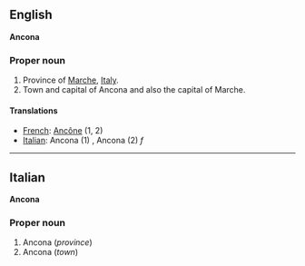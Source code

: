 ==English==
'''Ancona'''

===Proper noun===

#Province of [[Marche]], [[Italy]].
#Town and capital of Ancona and also the capital of Marche.

====Translations====

*[[French]]: [[Ancône]] (1, 2)
*[[Italian]]: Ancona (1) '' '', Ancona (2) ''f''

----

==Italian==
'''Ancona'''

===Proper noun===

#Ancona (''province'')
#Ancona (''town'')